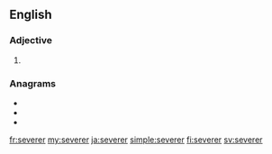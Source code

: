 ==English==

===Adjective===
{{head|en|adjective comparative form}}

# {{en-comparative of|severe}}

===Anagrams===
* {{l|en|reserve}}
* {{l|en|reveres}}
* {{l|en|reverse}}

[[fr:severer]]
[[my:severer]]
[[ja:severer]]
[[simple:severer]]
[[fi:severer]]
[[sv:severer]]